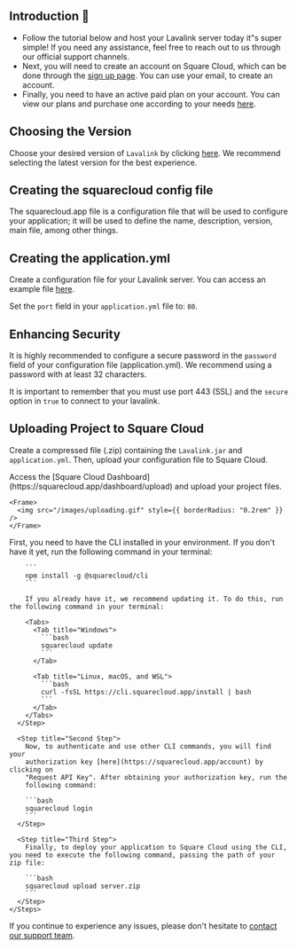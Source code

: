 ## Introduction 🚀

- Follow the tutorial below and host your Lavalink server today it"s super simple! If you need any assistance, feel free to reach out to us through our official support channels.
- Next, you will need to create an account on Square Cloud, which can be done through the [sign up page](https://squarecloud.app/signup). You can use your email, to create an account.
- Finally, you need to have an active paid plan on your account. You can view our plans and purchase one according to your needs [here](https://squarecloud.app/plans).

## Choosing the Version

Choose your desired version of `Lavalink` by clicking [here](https://github.com/freyacodes/Lavalink/releases/). We recommend selecting the latest version for the best experience.

## Creating the squarecloud config file

<Card title="Learn about: how to make the configuration file for Square Cloud." icon="link" href="https://docs.squarecloud.app/getting-started/config-file">
  The squarecloud.app file is a configuration file that will be used to configure your application; it will be used to define the name, description, version, main file, among other things.
</Card>

## Creating the application.yml

Create a configuration file for your Lavalink server. You can access an example file [here](https://github.com/freyacodes/Lavalink/blob/master/LavalinkServer/application.yml.example).

<Warning>Set the `port` field in your `application.yml` file to: `80`.</Warning>

## Enhancing Security

It is highly recommended to configure a secure password in the `password` field of your configuration file (application.yml). We recommend using a password with at least 32 characters.

<Note>It is important to remember that you must use port 443 (SSL) and the `secure` option in `true` to connect to your lavalink.</Note>

## Uploading Project to Square Cloud

Create a compressed file (.zip) containing the `Lavalink.jar` and `application.yml`. Then, upload your configuration file to Square Cloud.

<Tabs>
  <Tab title="Dashboard Upload">
    Access the [Square Cloud
    Dashboard](https://squarecloud.app/dashboard/upload) and upload your project
    files.

    <Frame>
      <img src="/images/uploading.gif" style={{ borderRadius: "0.2rem" }} />
    </Frame>
  </Tab>

  <Tab title="CLI Upload">
    <Steps>
      <Step title="First Step">
        First, you need to have the CLI installed in your environment. If you
        don't have it yet, run the following command in your terminal:

        ```
        npm install -g @squarecloud/cli
        ```

        If you already have it, we recommend updating it. To do this, run the following command in your terminal:

        <Tabs>
          <Tab title="Windows">
            ```bash
            squarecloud update
            ```
          </Tab>

          <Tab title="Linux, macOS, and WSL">
            ```bash
            curl -fsSL https://cli.squarecloud.app/install | bash
            ```
          </Tab>
        </Tabs>
      </Step>

      <Step title="Second Step">
        Now, to authenticate and use other CLI commands, you will find your
        authorization key [here](https://squarecloud.app/account) by clicking on
        "Request API Key". After obtaining your authorization key, run the
        following command:

        ```bash
        squarecloud login 
        ```
      </Step>

      <Step title="Third Step">
        Finally, to deploy your application to Square Cloud using the CLI, you need to execute the following command, passing the path of your zip file:

        ```bash
        squarecloud upload server.zip
        ```
      </Step>
    </Steps>
  </Tab>
</Tabs>

If you continue to experience any issues, please don't hesitate to [contact our support team](/company/support).

